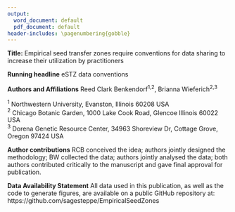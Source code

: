 ```yaml
---
output:
  word_document: default
  pdf_document: default
header-includes: \pagenumbering{gobble}
---
```


\vspace{25truemm}
\large 

**Title:** Empirical seed transfer zones require conventions for data sharing to increase their utilization by practitioners

\vspace{5truemm}

**Running headline** eSTZ data conventions

\vspace{5truemm}

**Authors and Affiliations** Reed Clark Benkendorf^1,2^, Brianna Wieferich^2,3^

$^1$ Northwestern University, Evanston, Illinois 60208 USA  
$^2$ Chicago Botanic Garden, 1000 Lake Cook Road, Glencoe Illinois 60022 USA  
$^3$ Dorena Genetic Resource Center, 34963 Shoreview Dr, Cottage Grove, Oregon 97424 USA  


\vspace{5truemm}

**Author contributions** RCB conceived the idea; authors jointly designed the methodology; BW collected the data; authors jointly analysed the data; both authors contributed critically to the manuscript and gave final approval for publication.

\vspace{5truemm}

**Data Availability Statement** All data used in this publication, as well as the code to generate figures, are available on a public GitHub repository at: https://github.com/sagesteppe/EmpiricalSeedZones 